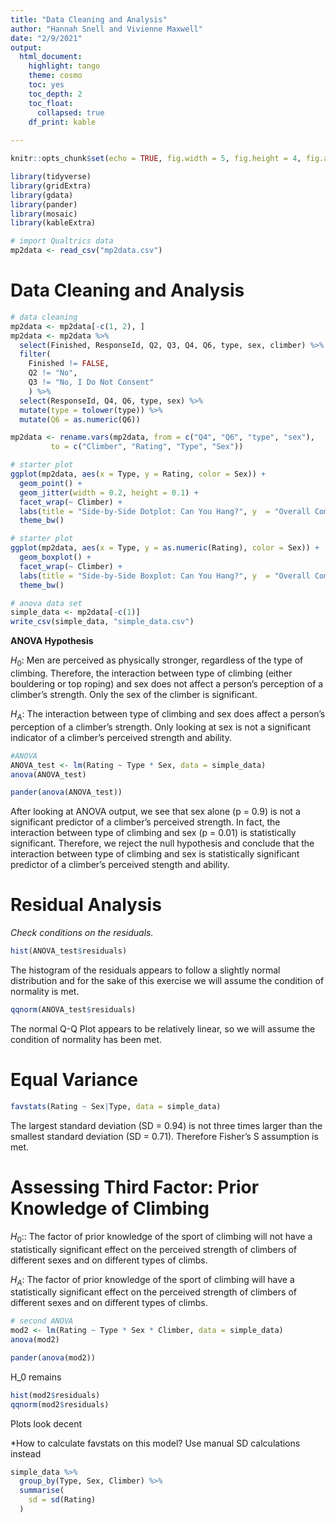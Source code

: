 ```yaml
---
title: "Data Cleaning and Analysis"
author: "Hannah Snell and Vivienne Maxwell"
date: "2/9/2021"
output: 
  html_document:
    highlight: tango
    theme: cosmo
    toc: yes
    toc_depth: 2
    toc_float:
      collapsed: true
    df_print: kable
    
---
```


```r
knitr::opts_chunk$set(echo = TRUE, fig.width = 5, fig.height = 4, fig.align = 'center')

library(tidyverse)
library(gridExtra)
library(gdata)
library(pander)
library(mosaic)
library(kableExtra)

# import Qualtrics data 
mp2data <- read_csv("mp2data.csv")
```

# Data Cleaning and Analysis

```r
# data cleaning 
mp2data <- mp2data[-c(1, 2), ]
mp2data <- mp2data %>% 
  select(Finished, ResponseId, Q2, Q3, Q4, Q6, type, sex, climber) %>% 
  filter( 
    Finished != FALSE, 
    Q2 != "No",
    Q3 != "No, I Do Not Consent" 
    ) %>% 
  select(ResponseId, Q4, Q6, type, sex) %>% 
  mutate(type = tolower(type)) %>% 
  mutate(Q6 = as.numeric(Q6))

mp2data <- rename.vars(mp2data, from = c("Q4", "Q6", "type", "sex"),
         to = c("Climber", "Rating", "Type", "Sex"))
```

```r
# starter plot
ggplot(mp2data, aes(x = Type, y = Rating, color = Sex)) +
  geom_point() + 
  geom_jitter(width = 0.2, height = 0.1) +
  facet_wrap(~ Climber) +
  labs(title = "Side-by-Side Dotplot: Can You Hang?", y  = "Overall Competency Rating of Climber") + 
  theme_bw()
```

```r
# starter plot
ggplot(mp2data, aes(x = Type, y = as.numeric(Rating), color = Sex)) +
  geom_boxplot() + 
  facet_wrap(~ Climber) +
  labs(title = "Side-by-Side Boxplot: Can You Hang?", y  = "Overall Competency Rating of Climber") + 
  theme_bw()
```

```r
# anova data set
simple_data <- mp2data[-c(1)]
write_csv(simple_data, "simple_data.csv")
```

**ANOVA Hypothesis** 

$H_0:$ Men are perceived as physically stronger, regardless of the type of climbing. Therefore, the interaction between type of climbing (either bouldering or top roping) and sex does not affect a person's perception of a climber's strength. Only the sex of the climber is significant. 

$H_A:$ The interaction between type of climbing and sex does affect a person's perception of a climber's strength. Only looking at sex is not a significant indicator of a climber's perceived strength and ability.

```r
#ANOVA
ANOVA_test <- lm(Rating ~ Type * Sex, data = simple_data)
anova(ANOVA_test)

pander(anova(ANOVA_test))
```

After looking at ANOVA output, we see that sex alone (p = 0.9) is not a significant predictor of a climber's perceived strength. In fact, the interaction between type of climbing and sex (p = 0.01) is statistically significant. Therefore, we reject the null hypothesis and conclude that the interaction between type of climbing and sex is statistically significant predictor of a climber's perceived stength and ability. 

# Residual Analysis 

_Check conditions on the residuals._

```r
hist(ANOVA_test$residuals)
```
The histogram of the residuals appears to follow a slightly normal distribution and for the sake of this exercise we will assume the condition of normality is met. 

```r
qqnorm(ANOVA_test$residuals)
```
The normal Q-Q Plot appears to be relatively linear, so we will assume the condition of normality has been met. 


# Equal Variance

```r
favstats(Rating ~ Sex|Type, data = simple_data)
```

The largest standard deviation (SD = 0.94) is not three times larger than the smallest standard deviation (SD = 0.71). Therefore Fisher's S assumption is met. 

# Assessing Third Factor: Prior Knowledge of Climbing

$H_0:$: The factor of prior knowledge of the sport of climbing will not have a statistically significant effect on the perceived strength of climbers of different sexes and on different types of climbs.  

$H_A:$ The factor of prior knowledge of the sport of climbing will have a statistically significant effect on the perceived strength of climbers of different sexes and on different types of climbs.  

```r
# second ANOVA 
mod2 <- lm(Rating ~ Type * Sex * Climber, data = simple_data)
anova(mod2)

pander(anova(mod2))
```

H_0 remains

```r
hist(mod2$residuals)
qqnorm(mod2$residuals)
```

Plots look decent

*How to calculate favstats on this model? Use manual SD calculations instead

```r
simple_data %>% 
  group_by(Type, Sex, Climber) %>% 
  summarise(
    sd = sd(Rating)
  )

```


